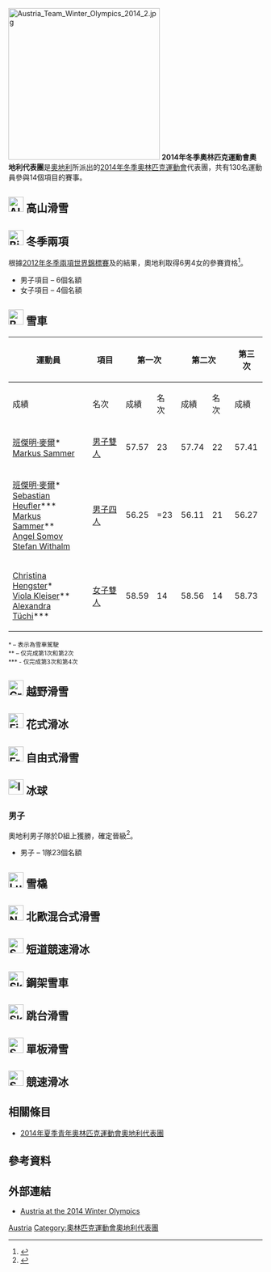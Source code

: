 {{Infobox Country Olympics
|NOC=AUT
|games=2014年冬季
|Chef De Mission=
|competitors='''135'''
|sports=14
|flagbearer=[[马里奥·施特歇尔|马里奥·施特歇尔]]（開幕）<br />[[尤利娅·杜伊莫维茨|尤利娅·杜伊莫维茨]]（閉幕）
|gold=4
|silver=8
|bronze=5
|total=17
|rank=9
}}
[[File:Austria_Team_Winter_Olympics_2014_2.jpg|300px]]
'''2014年冬季奧林匹克運動會奧地利代表團'''是[[奧地利|奧地利]]所派出的[[2014年冬季奧林匹克運動會|2014年冬季奧林匹克運動會]]代表團，共有130名運動員參與14個項目的賽事。

== [[Image:Alpine_skiing_pictogram.svg|30px]] 高山滑雪 ==
{{main|2014年冬季奧林匹克運動會高山滑雪比賽}}

== [[Image:Biathlon_pictogram.svg|30px]] 冬季兩項 ==
{{main|2014年冬季奧林匹克運動會冬季兩項比賽}}
根據[[2012年冬季兩項世界錦標賽|2012年冬季兩項世界錦標賽]]及{{link-en|2013年冬季兩項世界錦標賽|Biathlon World Championships 2013}}的結果，奧地利取得6男4女的參賽資格<ref name=biathlonquota>{{Cite news|title=2014 Winter Olympics Biathlon NOC quota|url=http://realbiathlon.blogspot.ca/2013/03/2014-winter-olympics-noc-quota.html|work=Real Biathlon|accessdate=2013-03-16|archive-date=2014-03-17|archive-url=https://web.archive.org/web/20140317193225/http://realbiathlon.blogspot.ca/2013/03/2014-winter-olympics-noc-quota.html|dead-url=yes}}</ref>。

* 男子項目 – 6個名額
* 女子項目 – 4個名額

== [[Image:Bobsleigh_pictogram.svg|30px]] 雪車 ==
{{main|2014年冬季奧林匹克運動會雪車比賽}}
{|class="wikitable" style="font-size:90%"
|-
!rowspan="2"|運動員
!rowspan="2"|項目
!colspan="2"|第一次
!colspan="2"|第二次
!colspan="2"|第三次
!colspan="2"|第四次
!colspan="2"|總計
|-style="font-size:95%"
!成績
!名次
!成績
!名次
!成績
!名次
!成績
!名次
!成績
!名次
|-align=center
|align=left|[[班傑明·麥爾|班傑明·麥爾]]*<br>[[Markus_Sammer|Markus Sammer]]
|align=left|[[2014年冬季奧林匹克運動會雪車比賽－男子雙人|男子雙人]]
|57.57
|23
|57.74
|22
|57.41
|20
|colspan=2|未晋级
|2:52.72
|22
|-align=center
|align=left|[[班傑明·麥爾|班傑明·麥爾]]*<br>[[Sebastian_Heufler|Sebastian Heufler]]***<br>[[Markus_Sammer|Markus Sammer]]**<br>[[Angel_Somov|Angel Somov]]<br>[[Stefan_Withalm|Stefan Withalm]]
|align=left|[[2014年冬季奧林匹克運動會雪車比賽－男子四人|男子四人]]
|56.25
|=23
|56.11
|21
|56.27
|23
|colspan=2|未晋级
|2:48.63
|21
|-align=center
|align=left|[[Christina_Hengster|Christina Hengster]]*<br>[[Viola_Kleiser|Viola Kleiser]]**<br>[[Alexandra_Tüchi|Alexandra Tüchi]]***
|align=left|[[2014年冬季奧林匹克運動會雪車比賽－女子雙人|女子雙人]]
|58.59
|14
|58.56
|14
|58.73
|13
|58.91
|15
|3:54.79
|15
|}
<small><nowiki>*</nowiki> – 表示為雪車駕駛</small><br>
<small><nowiki>**</nowiki> – 仅完成第1次和第2次</small><br>
<small><nowiki>***</nowiki> - 仅完成第3次和第4次</small>

== [[Image:Cross_country_skiing_pictogram.svg|30px]] 越野滑雪 ==
{{main|2014年冬季奧林匹克運動會越野滑雪比賽}}

== [[Image:Figure_skating_pictogram.svg|30px]] 花式滑冰 ==
{{main|2014年冬季奧林匹克運動會花式滑冰比賽}}

== [[Image:Freestyle_skiing_pictogram.svg|30px]] 自由式滑雪 ==
{{main|2014年冬季奧林匹克運動會自由式滑雪比賽}}

== [[Image:Ice_hockey_pictogram.svg|30px]] 冰球 ==
{{main|2014年冬季奧林匹克運動會冰球比賽}}

=== 男子 ===
{{main|2014年冬季奧林匹克運動會冰球比賽男子賽事}}
奧地利男子隊於{{link-en|2014年冬季奧林匹克運動會–男子冰球資格賽|Ice hockey at the 2014 Winter Olympics – Men's qualification}}D組上獲勝，確定晉級<ref>{{cite web |url=http://www.iihf.com/home-of-hockey/news/news-singleview/recap/7561.html?tx_ttnews=187&cHash=de741c29cf |title=Austrian Eagles fly to Sochi |author= |date=2013-02 |work= |publisher=[[國際冰球總會|國際冰球總會]] |accessdate=2013-02-11 |deadurl=yes |archiveurl=https://web.archive.org/web/20140104090140/http://www.iihf.com/home-of-hockey/news/news-singleview/recap/7561.html?tx_ttnews=187&cHash=de741c29cf |archivedate=2014-01-04 }}</ref>。

* 男子 – 1隊23個名額

== [[Image:Luge_pictogram.svg|30px]] 雪橇 ==
{{main|2014年冬季奧林匹克運動會雪橇比賽}}

== [[Image:Nordic_combined_pictogram.svg|30px]] 北歐混合式滑雪 ==
{{main|2014年冬季奧林匹克運動會北歐混合式滑雪比賽}}

== [[Image:Short_track_speed_skating_pictogram.svg|30px]] 短道競速滑冰 ==
{{main|2014年冬季奧林匹克運動會短道競速滑冰比賽}}

== [[Image:Skeleton_pictogram.svg|30px]] 鋼架雪車 ==
{{main|2014年冬季奧林匹克運動會鋼架雪車比賽}}

== [[Image:Ski_jumping_pictogram.svg|30px]] 跳台滑雪 ==
{{main|2014年冬季奧林匹克運動會跳台滑雪比賽}}

== [[Image:Snowboarding_pictogram.svg|30px]] 單板滑雪 ==
{{main|2014年冬季奧林匹克運動會單板滑雪比賽}}

== [[Image:Speed_skating_pictogram.svg|30px]] 競速滑冰 ==
{{main|2014年冬季奧林匹克運動會競速滑冰比賽}}

== 相關條目 ==
* [[2014年夏季青年奧林匹克運動會奧地利代表團|2014年夏季青年奧林匹克運動會奧地利代表團]]

== 參考資料 ==
{{Reflist}}

== 外部連結 ==
* [http://www.sochi2014.com/en/team-austria Austria at the 2014 Winter Olympics]{{Wayback|url=http://www.sochi2014.com/en/team-austria |date=20140224192432 }} 

{{NOCin2014WinterOlympics}}

[[Category:2014年冬季奧林匹克運動會代表團|Austria]]
[[Category:奧林匹克運動會奧地利代表團|Category:奧林匹克運動會奧地利代表團]]